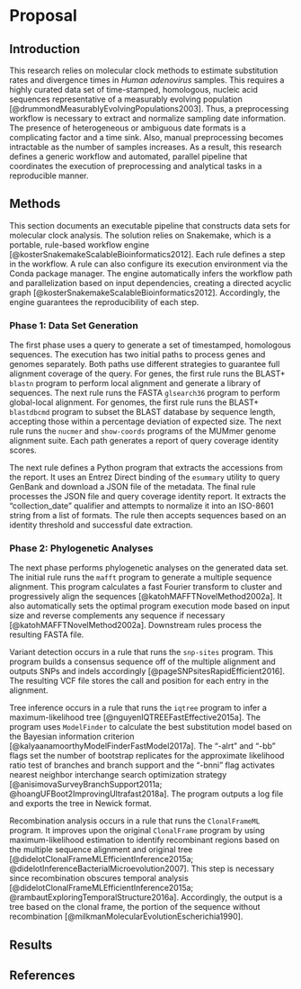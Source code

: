# Proposal {.unnumbered}

## Introduction {.unnumbered}

This research relies on molecular clock methods to estimate substitution rates and divergence times in *Human adenovirus* samples. This requires a highly curated data set of time-stamped, homologous, nucleic acid sequences representative of a measurably evolving population [@drummondMeasurablyEvolvingPopulations2003]. Thus, a preprocessing workflow is necessary to extract and normalize sampling date information. The presence of heterogeneous or ambiguous date formats is a complicating factor and a time sink. Also, manual preprocessing becomes intractable as the number of samples increases. As a result, this research defines a generic workflow and automated, parallel pipeline that coordinates the execution of preprocessing and analytical tasks in a reproducible manner.

## Methods {.unnumbered}

This section documents an executable pipeline that constructs data sets for molecular clock analysis. The solution relies on Snakemake, which is a portable, rule-based workflow engine [@kosterSnakemakeScalableBioinformatics2012]. Each rule defines a step in the workflow. A rule can also configure its execution environment via the Conda package manager. The engine automatically infers the workflow path and parallelization based on input dependencies, creating a directed acyclic graph [@kosterSnakemakeScalableBioinformatics2012]. Accordingly, the engine guarantees the reproducibility of each step.

### Phase 1: Data Set Generation {.unnumbered}

The first phase uses a query to generate a set of timestamped, homologous sequences. The execution has two initial paths to process genes and genomes separately. Both paths use different strategies to guarantee full alignment coverage of the query. For genes, the first rule runs the BLAST+ `blastn` program to perform local alignment and generate a library of sequences. The next rule runs the FASTA `glsearch36` program to perform global-local alignment. For genomes, the first rule runs the BLAST+ `blastdbcmd` program to subset the BLAST database by sequence length, accepting those within a percentage deviation of expected size. The next rule runs the `nucmer` and `show-coords` programs of the MUMmer genome alignment suite. Each path generates a report of query coverage identity scores.

The next rule defines a Python program that extracts the accessions from the report. It uses an Entrez Direct binding of the `esummary` utility to query GenBank and download a JSON file of the metadata. The final rule processes the JSON file and query coverage identity report. It extracts the "collection_date" qualifier and attempts to normalize it into an ISO-8601 string from a list of formats. The rule then accepts sequences based on an identity threshold and successful date extraction.

### Phase 2: Phylogenetic Analyses {.unnumbered}

The next phase performs phylogenetic analyses on the generated data set. The initial rule runs the `mafft` program to generate a multiple sequence alignment. This program calculates a fast Fourier transform to cluster and progressively align the sequences [@katohMAFFTNovelMethod2002a]. It also automatically sets the optimal program execution mode based on input size and reverse complements any sequence if necessary [@katohMAFFTNovelMethod2002a]. Downstream rules process the resulting FASTA file.

Variant detection occurs in a rule that runs the `snp-sites` program. This program builds a consensus sequence off of the multiple alignment and outputs SNPs and indels accordingly [@pageSNPsitesRapidEfficient2016]. The resulting VCF file stores the call and position for each entry in the alignment.

Tree inference occurs in a rule that runs the `iqtree` program to infer a maximum-likelihood tree [@nguyenIQTREEFastEffective2015a]. The program uses `ModelFinder` to calculate the best substitution model based on the Bayesian information criterion [@kalyaanamoorthyModelFinderFastModel2017a]. The "-alrt" and "-bb" flags set the number of bootstrap replicates for the approximate likelihood ratio test of branches and branch support and the "-bnni" flag activates nearest neighbor interchange search optimization strategy [@anisimovaSurveyBranchSupport2011a; @hoangUFBoot2ImprovingUltrafast2018a]. The program outputs a log file and exports the tree in Newick format.

Recombination analysis occurs in a rule that runs the `ClonalFrameML` program. It improves upon the original `ClonalFrame` program by using maximum-likelihood estimation to identify recombinant regions based on the multiple sequence alignment and original tree [@didelotClonalFrameMLEfficientInference2015a; @didelotInferenceBacterialMicroevolution2007]. This step is necessary since recombination obscures temporal analysis [@didelotClonalFrameMLEfficientInference2015a; @rambautExploringTemporalStructure2016a]. Accordingly, the output is a tree based on the clonal frame, the portion of the sequence without recombination [@milkmanMolecularEvolutionEscherichia1990]. 



## Results {.unnumbered}


## References {.unnumbered}
